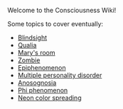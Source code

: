 Welcome to the Consciousness Wiki!

Some topics to cover eventually:

* [[Blindsight]]
* [[Qualia]]
* [[Mary's room]]
* [[Zombie]]
* [[Epiphenomenon]]
* [[Multiple personality disorder]]
* [[Anosognosia]]
* [[Phi phenomenon]]
* [[Neon color spreading]]
